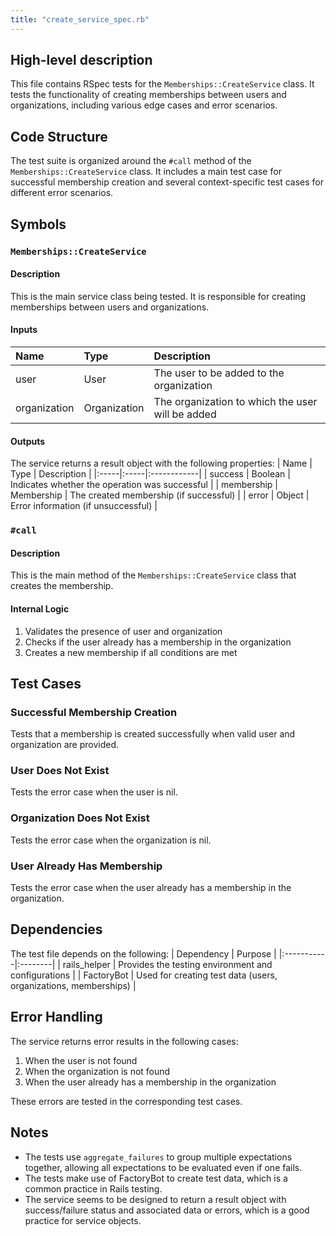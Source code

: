 ```yaml
---
title: "create_service_spec.rb"
---
```


## High-level description
This file contains RSpec tests for the `Memberships::CreateService` class. It tests the functionality of creating memberships between users and organizations, including various edge cases and error scenarios.

## Code Structure
The test suite is organized around the `#call` method of the `Memberships::CreateService` class. It includes a main test case for successful membership creation and several context-specific test cases for different error scenarios.

## Symbols

### `Memberships::CreateService`
#### Description
This is the main service class being tested. It is responsible for creating memberships between users and organizations.

#### Inputs
| Name | Type | Description |
|:-----|:-----|:------------|
| user | User | The user to be added to the organization |
| organization | Organization | The organization to which the user will be added |

#### Outputs
The service returns a result object with the following properties:
| Name | Type | Description |
|:-----|:-----|:------------|
| success | Boolean | Indicates whether the operation was successful |
| membership | Membership | The created membership (if successful) |
| error | Object | Error information (if unsuccessful) |

### `#call`
#### Description
This is the main method of the `Memberships::CreateService` class that creates the membership.

#### Internal Logic
1. Validates the presence of user and organization
2. Checks if the user already has a membership in the organization
3. Creates a new membership if all conditions are met

## Test Cases

### Successful Membership Creation
Tests that a membership is created successfully when valid user and organization are provided.

### User Does Not Exist
Tests the error case when the user is nil.

### Organization Does Not Exist
Tests the error case when the organization is nil.

### User Already Has Membership
Tests the error case when the user already has a membership in the organization.

## Dependencies
The test file depends on the following:
| Dependency | Purpose |
|:-----------|:--------|
| rails_helper | Provides the testing environment and configurations |
| FactoryBot | Used for creating test data (users, organizations, memberships) |

## Error Handling
The service returns error results in the following cases:
1. When the user is not found
2. When the organization is not found
3. When the user already has a membership in the organization

These errors are tested in the corresponding test cases.

## Notes
- The tests use `aggregate_failures` to group multiple expectations together, allowing all expectations to be evaluated even if one fails.
- The tests make use of FactoryBot to create test data, which is a common practice in Rails testing.
- The service seems to be designed to return a result object with success/failure status and associated data or errors, which is a good practice for service objects.